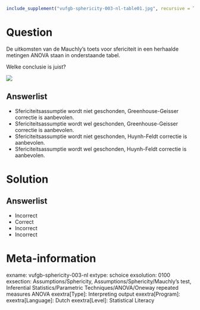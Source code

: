 ```r
include_supplement("vufgb-sphericity-003-nl-table01.jpg", recursive = TRUE)
```

Question
========

De uitkomsten van de Mauchly’s toets voor sfericiteit in een herhaalde metingen ANOVA staan in onderstaande tabel. 

Welke conclusie is juist?

![](vufgb-sphericity-003-nl-table01.jpg)
  
Answerlist
----------
* Sfericiteitsassumptie wordt niet geschonden, Greenhouse-Geisser correctie is aanbevolen.
* Sfericiteitsassumptie wordt wel geschonden, Greenhouse-Geisser correctie is aanbevolen.
* Sfericiteitsassumptie wordt niet geschonden, Huynh-Feldt correctie is aanbevolen.
* Sfericiteitsassumptie wordt wel geschonden, Huynh-Feldt correctie is aanbevolen.

Solution
========

Answerlist
----------
* Incorrect
* Correct
* Incorrect
* Incorrect

Meta-information
================
exname: vufgb-sphericity-003-nl
extype: schoice
exsolution: 0100
exsection: Assumptions/Sphericity, Assumptions/Sphericity/Mauchly's test, Inferential Statistics/Parametric Techniques/ANOVA/Oneway repeated measures ANOVA
exextra[Type]: Interpreting output
exextra[Program]: 
exextra[Language]: Dutch
exextra[Level]: Statistical Literacy
